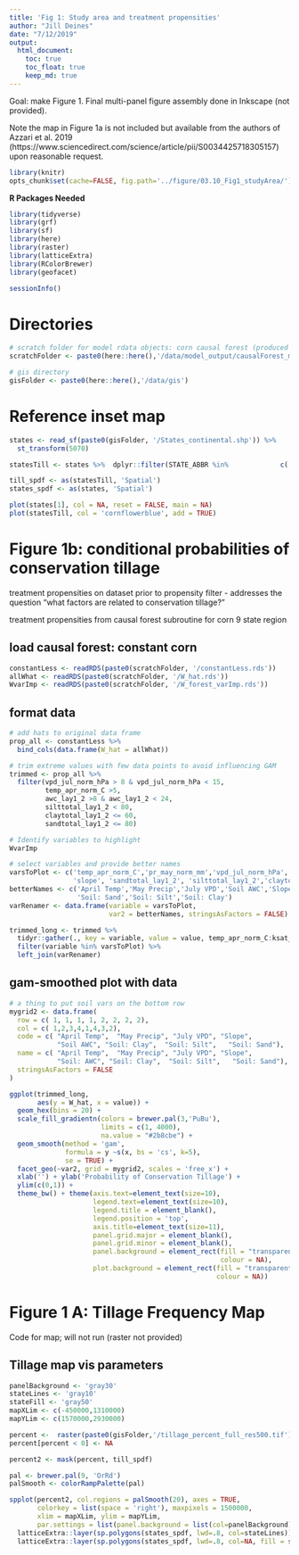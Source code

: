 ```yaml
---
title: 'Fig 1: Study area and treatment propensities'
author: "Jill Deines"
date: "7/12/2019"
output: 
  html_document:
    toc: true
    toc_float: true
    keep_md: true
---
```


Goal: make Figure 1. Final multi-panel figure assembly done in Inkscape (not provided).

Note the map in Figure 1a is not included but available from the authors of Azzari et al. 2019 (https://www.sciencedirect.com/science/article/pii/S0034425718305157) upon reasonable request.


```r
library(knitr)
opts_chunk$set(cache=FALSE, fig.path='../figure/03.10_Fig1_studyArea/')
```

**R Packages Needed**

```r
library(tidyverse)
library(grf)
library(sf)
library(here)
library(raster)
library(latticeExtra)
library(RColorBrewer)
library(geofacet)

sessionInfo()
```

# Directories

```r
# scratch folder for model rdata objects: corn causal forest (produced in 01.00)
scratchFolder <- paste0(here::here(),'/data/model_output/causalForest_maize_Longterm')

# gis directory
gisFolder <- paste0(here::here(),'/data/gis')
```

# Reference inset map


```r
states <- read_sf(paste0(gisFolder, '/States_continental.shp')) %>%
  st_transform(5070) 

statesTill <- states %>%  dplyr::filter(STATE_ABBR %in%             c('SD','MN','IA','MO','IL','WI','IN','MI','OH'))

till_spdf <- as(statesTill, 'Spatial')
states_spdf <- as(states, 'Spatial')

plot(states[1], col = NA, reset = FALSE, main = NA)
plot(statesTill, col = 'cornflowerblue', add = TRUE)
```


# Figure 1b: conditional probabilities of conservation tillage
treatment propensities on dataset prior to propensity filter - addresses the question "what factors are related to conservation tillage?"

treatment propensities from causal forest subroutine for corn 9 state region

## load causal forest: constant corn

```r
constantLess <- readRDS(paste0(scratchFolder, '/constantLess.rds'))
allWhat <- readRDS(paste0(scratchFolder, '/W_hat.rds'))
WvarImp <- readRDS(paste0(scratchFolder, '/W_forest_varImp.rds'))
```

## format data

```r
# add hats to original data frame
prop_all <- constantLess %>%
  bind_cols(data.frame(W_hat = allWhat))

# trim extreme values with few data points to avoid influencing GAM
trimmed <- prop_all %>%
  filter(vpd_jul_norm_hPa > 8 & vpd_jul_norm_hPa < 15,
         temp_apr_norm_C >5,
         awc_lay1_2 >8 & awc_lay1_2 < 24,
         silttotal_lay1_2 < 80,
         claytotal_lay1_2 <= 60,
         sandtotal_lay1_2 <= 80)

# Identify variables to highlight
WvarImp

# select variables and provide better names
varsToPlot <- c('temp_apr_norm_C','pr_may_norm_mm','vpd_jul_norm_hPa', 'awc_lay1_2',
                'slope', 'sandtotal_lay1_2', 'silttotal_lay1_2','claytotal_lay1_2')
betterNames <- c('April Temp','May Precip','July VPD','Soil AWC','Slope', 
                 'Soil: Sand','Soil: Silt','Soil: Clay')
varRenamer <- data.frame(variable = varsToPlot,
                         var2 = betterNames, stringsAsFactors = FALSE) 

trimmed_long <- trimmed %>%
  tidyr::gather(., key = variable, value = value, temp_apr_norm_C:ksat_lay1_2) %>%
  filter(variable %in% varsToPlot) %>%
  left_join(varRenamer)
```

## gam-smoothed plot with data

```r
# a thing to put soil vars on the bottom row
mygrid2 <- data.frame(
  row = c( 1, 1, 1, 1, 2, 2, 2, 2),
  col = c( 1,2,3,4,1,4,3,2),
  code = c( "April Temp",  "May Precip", "July VPD", "Slope",
            "Soil AWC", "Soil: Clay",  "Soil: Silt",   "Soil: Sand"),
  name = c( "April Temp",  "May Precip", "July VPD", "Slope",
            "Soil: AWC", "Soil: Clay",  "Soil: Silt",   "Soil: Sand"),
  stringsAsFactors = FALSE
)

ggplot(trimmed_long,
       aes(y = W_hat, x = value)) +
  geom_hex(bins = 20) +
  scale_fill_gradientn(colors = brewer.pal(3,'PuBu'),
                       limits = c(1, 4000),
                       na.value = "#2b8cbe") +
  geom_smooth(method = 'gam',
              formula = y ~s(x, bs = 'cs', k=5),
              se = TRUE) +
  facet_geo(~var2, grid = mygrid2, scales = 'free_x') +
  xlab('') + ylab('Probability of Conservation Tillage') +
  ylim(c(0,1)) +
  theme_bw() + theme(axis.text=element_text(size=10),
                     legend.text=element_text(size=10),
                     legend.title = element_blank(),
                     legend.position = 'top',
                     axis.title=element_text(size=11),
                     panel.grid.major = element_blank(),
                     panel.grid.minor = element_blank(),
                     panel.background = element_rect(fill = "transparent",
                                                     colour = NA),
                     plot.background = element_rect(fill = "transparent", 
                                                    colour = NA)) 
```


# Figure 1 A: Tillage Frequency Map
Code for map; will not run (raster not provided)

## Tillage map vis parameters

```r
panelBackground <- 'gray30'
stateLines <- 'gray10'
stateFill <- 'gray50'
mapXLim <- c(-450000,1310000)
mapYLim <- c(1570000,2930000)
```


```r
percent <-  raster(paste0(gisFolder,'/tillage_percent_full_res500.tif'))
percent[percent < 0] <- NA

percent2 <- mask(percent, till_spdf)

pal <- brewer.pal(9, 'OrRd')
palSmooth <- colorRampPalette(pal)

spplot(percent2, col.regions = palSmooth(20), axes = TRUE,
       colorkey = list(space = 'right'), maxpixels = 1500000,
       xlim = mapXLim, ylim = mapYLim,
       par.settings = list(panel.background = list(col=panelBackground))) +
  latticeExtra::layer(sp.polygons(states_spdf, lwd=.8, col=stateLines)) +
  latticeExtra::layer(sp.polygons(states_spdf, lwd=.8, col=NA, fill = stateFill), under=T)
```




